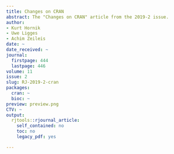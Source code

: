 ```yaml
---
title: Changes on CRAN
abstract: The "Changes on CRAN" article from the 2019-2 issue.
author:
- Kurt Hornik
- Uwe Ligges
- Achim Zeileis
date: ~
date_received: ~
journal:
  firstpage: 444
  lastpage: 446
volume: 11
issue: 2
slug: RJ-2019-2-cran
packages:
  cran: ~
  bioc: ~
preview: preview.png
CTV: ~
output:
  rjtools::rjournal_article:
    self_contained: no
    toc: no
    legacy_pdf: yes

---
```

